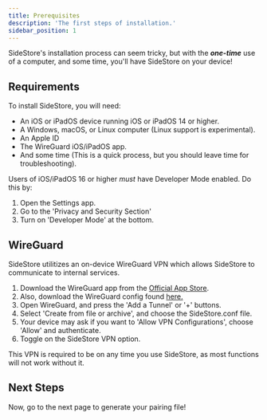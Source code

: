 ```yaml
---
title: Prerequisites
description: 'The first steps of installation.'
sidebar_position: 1
---
```


SideStore's installation process can seem tricky, but with the ***one-time*** use of a computer, and some time, you'll have SideStore on your device!

## Requirements

To install SideStore, you will need:
- An iOS or iPadOS device running iOS or iPadOS 14 or higher.
- A Windows, macOS, or Linux computer (Linux support is experimental).
- An Apple ID
- The WireGuard iOS/iPadOS app.
- And some time (This is a quick process, but you should leave time for troubleshooting).

Users of iOS/iPadOS 16 or higher *must* have Developer Mode enabled. Do this by:
1. Open the Settings app.
2. Go to the 'Privacy and Security Section'
3. Turn on 'Developer Mode' at the bottom.

## WireGuard

SideStore utilitizes an on-device WireGuard VPN which allows SideStore to communicate to internal services.

1. Download the WireGuard app from the [Official App Store](https://apps.apple.com/us/app/wireguard/id1441195209).
2. Also, download the WireGuard config found [here.](https://github.com/SideStore/SideStore/releases/download/0.3.1/SideStore.conf)
3. Open WireGuard, and press the 'Add a Tunnel' or '+' buttons.
4. Select 'Create from file or archive', and choose the SideStore.conf file.
5. Your device may ask if you want to 'Allow VPN Configurations', choose 'Allow' and authenticate.
6. Toggle on the SideStore VPN option.

This VPN is required to be on any time you use SideStore, as most functions will not work without it.

## Next Steps 

Now, go to the next page to generate your pairing file!